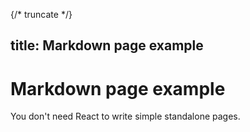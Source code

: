 {/* truncate */}

## title: Markdown page example

# Markdown page example

You don't need React to write simple standalone pages.
